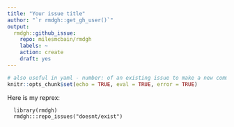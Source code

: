 ```yaml
---
title: "Your issue title"
author: "`r rmdgh::get_gh_user()`"
output: 
  rmdgh::github_issue:
    repo: milesmcbain/rmdgh
    labels: ~
    action: create
    draft: yes
---
```


```r
# also useful in yaml - number: of an existing issue to make a new comment in thread
knitr::opts_chunk$set(echo = TRUE, eval = TRUE, error = TRUE)
```

Here is my reprex:

```reprex
  library(rmdgh)
  rmdgh:::repo_issues("doesnt/exist")
```
